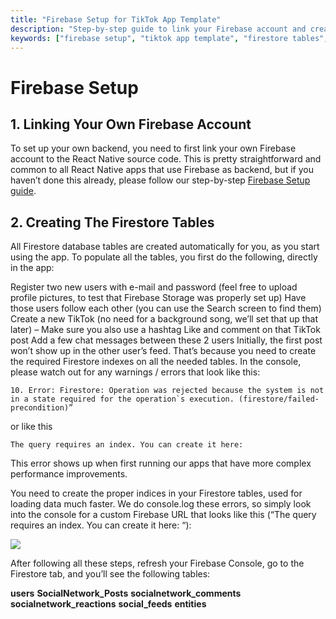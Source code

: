 ```yaml
---
title: "Firebase Setup for TikTok App Template"
description: "Step-by-step guide to link your Firebase account and create Firestore tables for the TikTok app template."
keywords: ["firebase setup", "tiktok app template", "firestore tables", "react native", "firebase integration"]
---
```


# Firebase Setup

## 1. Linking Your Own Firebase Account  

To set up your own backend, you need to first link your own Firebase account to the React Native source code. This is pretty straightforward and common to all React Native apps that use Firebase as backend, but if you haven’t done this already, please follow our step-by-step [Firebase Setup guide](/docs/firebase-integration).  

## 2. Creating The Firestore Tables  

All Firestore database tables are created automatically for you, as you start using the app. To populate all the tables, you first do the following, directly in the app:

Register two new users with e-mail and password (feel free to upload profile pictures, to test that Firebase Storage was properly set up)
Have those users follow each other (you can use the Search screen to find them)
Create a new TikTok (no need for a background song, we’ll set that up that later) – Make sure you also use a hashtag
Like and comment on that TikTok post
Add a few chat messages between these 2 users
Initially, the first post won’t show up in the other user’s feed. That’s because you need to create the required Firestore indexes on all the needed tables. In the console, please watch out for any warnings / errors that look like this:  

```mdx
10. Error: Firestore: Operation was rejected because the system is not in a state required for the operation`s execution. (firestore/failed-precondition)”
```  
 
 or like this  

 ```mdx
 The query requires an index. You can create it here:
```  


This error shows up when first running our apps that have more complex performance improvements.

You need to create the proper indices in your Firestore tables, used for loading data much faster. We do console.log these errors, so simply look into the console for a custom Firebase URL that looks like this (“The query requires an index. You can create it here: “):  

![](/../static/img/index2.png)  

After following all these steps, refresh your Firebase Console, go to the Firestore tab, and you’ll see the following tables:

__users__
__SocialNetwork_Posts__
__socialnetwork_comments__
__socialnetwork_reactions__
__social_feeds__
__entities__
